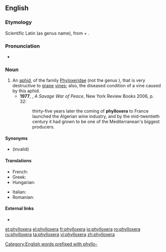 {{also|Phylloxera}}
==English==

===Etymology===
Scientific Latin (as genus name), from {{term|phyllo-}} + {{etyl|grc|en}} {{term|ξηρός||tr=xeros|lang=grc|dry}}.

===Pronunciation===
*{{a|UK}} {{IPA|/fɪˈlɒksəɹə/}}

===Noun===
{{en-noun|phylloxerae}}

# An [[aphid]], {{taxlink|Daktulosphaira vitifoliae|species}} of the family [[Phyloxeridae]] (not the genus {{taxlink|Phylloxera|genus}}), that is very destructive to [[grape]] [[vine]]s; also, the diseased condition of a vine caused by this aphid. {{defdate|from 19th c.}}
#*'''1977''', {{w|Alistair Horne}}, ''A Savage War of Peace'', New York Review Books 2006, p. 32:
#*:thirty-five years later the coming of '''phylloxera''' to France launched the Algerian wine industry, and by the mid-twentieth century it had grown to be one of the Mediterranean's biggest producers.

====Synonyms====
* {{sense|Daktulosphaira vitifoliae}} {{taxlink|Phylloxera vastatrix|species}} (invalid)

====Translations====
{{trans-top|aphid}}
* French: {{t+|fr|phylloxéra|m}}
* Greek: {{t|el|φυλοξήρα|f|tr=fyloxíra}}
* Hungarian: {{t+|hu|filoxéra}}
{{trans-mid}}
* Italian: {{t|it|fillossera|f}}
* Romanian: {{t+|ro|filoxeră|f}}
{{trans-bottom}}

====External links====
* {{pedialite}}

[[Category:English words prefixed with phyllo-]]

[[et:phylloxera]]
[[el:phylloxera]]
[[fr:phylloxera]]
[[io:phylloxera]]
[[ro:phylloxera]]
[[ru:phylloxera]]
[[ta:phylloxera]]
[[vi:phylloxera]]
[[zh:phylloxera]]